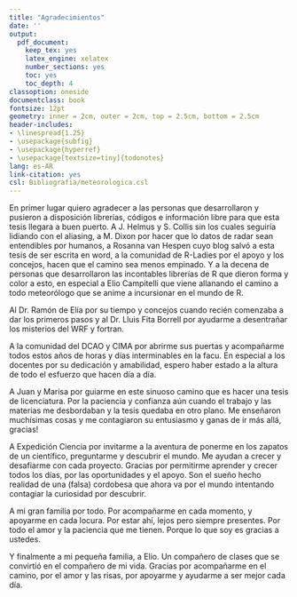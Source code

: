 ```yaml
---
title: "Agradecimientos"
date: ''
output:
  pdf_document:
    keep_tex: yes
    latex_engine: xelatex
    number_sections: yes
    toc: yes
    toc_depth: 4
classoption: oneside
documentclass: book
fontsize: 12pt
geometry: inner = 2cm, outer = 2cm, top = 2.5cm, bottom = 2.5cm
header-includes:
- \linespread{1.25}
- \usepackage{subfig}
- \usepackage{hyperref}
- \usepackage[textsize=tiny]{todonotes}
lang: es-AR
link-citation: yes
csl: Bibliografia/meteorologica.csl
---
```


En primer lugar quiero agradecer a las personas que desarrollaron y pusieron a disposición librerías, códigos e información libre para que esta tesis llegara a buen puerto. A J. Helmus y S. Collis sin los cuales seguiría lidiando con el aliasing, a M. Dixon por hacer que lo datos de radar sean entendibles por humanos, a Rosanna van Hespen cuyo blog salvó a esta tesis de ser escrita en word, a la comunidad de R-Ladies por el apoyo y los concejos, hacen que el camino sea menos empinado. Y a la decena de personas que desarrollaron las incontables librerías de R que dieron forma y color a esto, en especial a Elio Campitelli que viene allanando el camino a todo meteorólogo que se anime a incursionar en el mundo de R. 

Al Dr. Ramón de Elía por su tiempo y concejos cuando recién comenzaba a dar los primeros pasos y al Dr. Lluis Fita Borrell por ayudarme a desentrañar los misterios del WRF y fortran. 

A la comunidad del DCAO y CIMA por abrirme sus puertas y acompañarme todos estos años de horas y días interminables en la facu. En especial a los docentes por su dedicación y amabilidad, espero haber estado a la altura de todo el esfuerzo que hacen día a día.

A Juan y Marisa por guiarme en este sinuoso camino que es hacer una tesis de licenciatura. Por la paciencia y confianza aún cuando el trabajo y las materias me desbordaban y la tesis quedaba en otro plano. Me enseñaron muchísimas cosas y me contagiaron su entusiasmo y ganas de ir más allá, gracias!

A Expedición Ciencia por invitarme a la aventura de ponerme en los zapatos de un científico, preguntarme y descubrir el mundo. Me ayudan a crecer y desafiarme con cada proyecto. Gracias por permitirme aprender y crecer todos los días, por las oportunidades y el apoyo. Son el sueño hecho realidad de una (falsa) cordobesa que ahora va por el mundo intentando contagiar la curiosidad por descubrir. 

A mi gran familia por todo. Por acompañarme en cada momento, y apoyarme en cada locura. Por estar ahí, lejos pero siempre presentes. Por todo el amor y la paciencia que me tienen. Porque lo que soy es gracias a ustedes.

Y finalmente a mi pequeña familia, a Elio. Un compañero de clases que se convirtió en el compañero de mi vida. Gracias por acompañarme en el camino, por el amor y las risas, por apoyarme y ayudarme a ser mejor cada día.






